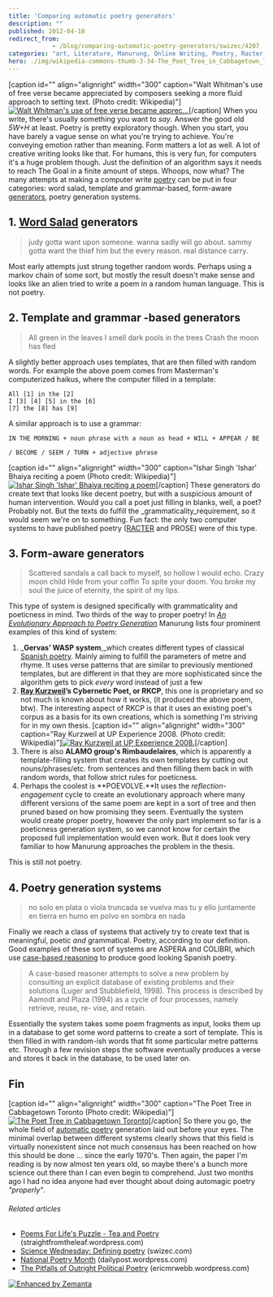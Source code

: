 ```yaml
---
title: 'Comparing automatic poetry generators'
description: ""
published: 2012-04-18
redirect_from: 
            - /blog/comparing-automatic-poetry-generators/swizec/4207
categories: "art, Literature, Manurung, Online Writing, Poetry, Racter, Ray Kurzweil, Surrealist techniques, Uncategorized"
hero: ./img/wikipedia-commons-thumb-3-34-The_Poet_Tree_in_Cabbagetown_Toronto.jpg-300px-The_Poet_Tree_in_Cabbagetown_Toronto.jpg
---
```

\[caption id="" align="alignright" width="300" caption="Walt Whitman's use of free verse became appreciated by composers seeking a more fluid approach to setting text. (Photo credit: Wikipedia)"][![Walt Whitman's use of free verse became apprec...](./img/wikipedia-commons-thumb-a-a1-Walt_Whitman_edit_2.jpg-300px-Walt_Whitman_edit_2.jpg "Walt Whitman's use of free verse became apprec...")](http://commons.wikipedia.org/wiki/File:Walt_Whitman_edit_2.jpg)\[/caption] When you write, there's usually something you want to _say_. Answer the good old _5W+H_ at least. Poetry is pretty exploratory though. When you start, you have barely a vague sense on what you're trying to achieve. You're conveying emotion rather than meaning. Form matters a lot as well. A lot of creative writing looks like that. For humans, this is very fun, for computers it's a huge problem though. Just the definition of an algorithm says it needs to reach The Goal in a finite amount of steps. Whoops, now what? The many attempts at making a computer write [poetry](http://en.wikipedia.org/wiki/Poetry "Poetry") can be put in four categories: word salad, template and grammar-based, form-aware [generators](http://en.wikipedia.org/wiki/Electric_generator "Electric generator"), poetry generation systems.

## 1. [Word Salad](http://en.wikipedia.org/wiki/Word_salad "Word salad") generators

> judy gotta want upon someone. wanna sadly will go about. sammy gotta want the thief him but the every reason. real distance carry.

Most early attempts just strung together random words. Perhaps using a markov chain of some sort, but mostly the result doesn't make sense and looks like an alien tried to write a poem in a random human language. This is not poetry.

## 2. Template and grammar -based generators

> All green in the leaves I smell dark pools in the trees Crash the moon has fled

A slightly better approach uses templates, that are then filled with random words. For example the above poem comes from Masterman's computerized haikus, where the computer filled in a template:

```
All [1] in the [2]
I [3] [4] [5] in the [6]
[7] the [8] has [9]
```

A similar approach is to use a grammar:

```
IN THE MORNING + noun phrase with a noun as head + WILL + APPEAR / BE
```

```
/ BECOME / SEEM / TURN + adjective phrase
```

\[caption id="" align="alignright" width="300" caption="Ishar Singh 'Ishar' Bhaiya reciting a poem (Photo credit: Wikipedia)"][![Ishar Singh 'Ishar' Bhaiya reciting a poem](./img/wikipedia-commons-thumb-9-9f-Isharsinghbhaiyastanding.jpg-300px-Isharsinghbhaiyastanding.jpg "Ishar Singh 'Ishar' Bhaiya reciting a poem")](http://commons.wikipedia.org/wiki/File:Isharsinghbhaiyastanding.jpg)\[/caption] These generators do create text that looks like decent poetry, but with a suspicious amount of human intervention. Would you call a poet just filling in blanks, well, a poet? Probably not. But the texts do fulfill the _grammaticality_requirement, so it would seem we're on to something. Fun fact: the only two computer systems to have published poetry ([RACTER](http://en.wikipedia.org/wiki/Racter "Racter") and PROSE) were of this type.

## 3. Form-aware generators

> Scattered sandals a call back to myself, so hollow I would echo. Crazy moon child Hide from your coffin To spite your doom. You broke my soul the juice of eternity, the spirit of my lips.

This type of system is designed specifically with grammaticality and poeticness in mind. Two thirds of the way to proper poetry! In _[An Evolutionary Approach to Poetry Generation](http://citeseerx.ist.psu.edu/viewdoc/summary?doi=10.1.1.9.5371)_ Manurung lists four prominent examples of this kind of system:

1. _**Gervas’ WASP system**,_which creates different types of classical [Spanish poetry](http://en.wikipedia.org/wiki/Spanish_poetry "Spanish poetry"). Mainly aiming to fulfill the parameters of metre and rhyme. It uses verse patterns that are similar to previously mentioned templates, but are different in that they are more sophisticated since the algorithm gets to pick _every_ word instead of just a few
2. **[Ray Kurzweil](http://en.wikipedia.org/wiki/Ray_Kurzweil "Ray Kurzweil")’s Cybernetic Poet, or RKCP**, this one is proprietary and so not much is known about how it works, (it produced the above poem, btw). The interesting aspect of RKCP is that it uses an existing poet's corpus as a basis for its own creations, which is something I'm striving for in my own thesis. \[caption id="" align="alignright" width="300" caption="Ray Kurzweil at UP Experience 2008. (Photo credit: Wikipedia)"][![Ray Kurzweil at UP Experience 2008.](./img/wikipedia-commons-thumb-4-4b-Ray_Kurzweil.jpg-300px-Ray_Kurzweil.jpg "Ray Kurzweil at UP Experience 2008.")](http://commons.wikipedia.org/wiki/File:Ray_Kurzweil.jpg)\[/caption]
3. There is also **ALAMO group's Rimbaudelaires**, which is apparently a template-filling system that creates its own templates by cutting out nouns/phrases/etc. from sentences and then filling them back in with random words, that follow strict rules for poeticness.
4. Perhaps the coolest is **POEVOLVE.**It uses the _reflection-engagement_ cycle to create an evolutionary approach where many different versions of the same poem are kept in a sort of tree and then pruned based on how promising they seem. Eventually the system would create proper poetry, however the only part implement so far is a poeticness generation system, so we cannot know for certain the proposed full implementation would even work. But it does look very familiar to how Manurung approaches the problem in the thesis.

This is still not poetry.

## 4. Poetry generation systems

> no solo en plata o viola truncada se vuelva mas tu y ello juntamente en tierra en humo en polvo en sombra en nada

Finally we reach a class of systems that actively try to create text that is meaningful, poetic _and_ grammatical. Poetry, according to our definition. Good examples of these sort of systems are ASPERA and COLIBRI, which use [case-based reasoning](http://en.wikipedia.org/wiki/Case-based_reasoning "Case-based reasoning") to produce good looking Spanish poetry.

> A case-based reasoner attempts to solve a new problem by consulting an explicit database of existing problems and their solutions (Luger and Stubblefield, 1998). This process is described by Aamodt and Plaza (1994) as a cycle of four processes, namely retrieve, reuse, re- vise, and retain.

Essentially the system takes some poem fragments as input, looks them up in a database to get some word patterns to create a sort of template. This is then filled in with random-ish words that fit some particular metre patterns etc. Through a few revision steps the software eventually produces a verse and stores it back in the database, to be used later on.

## Fin

\[caption id="" align="alignright" width="300" caption="The Poet Tree in Cabbagetown Toronto (Photo credit: Wikipedia)"][![The Poet Tree in Cabbagetown Toronto](./img/wikipedia-commons-thumb-3-34-The_Poet_Tree_in_Cabbagetown_Toronto.jpg-300px-The_Poet_Tree_in_Cabbagetown_Toronto.jpg "The Poet Tree in Cabbagetown Toronto")](http://commons.wikipedia.org/wiki/File:The_Poet_Tree_in_Cabbagetown_Toronto.jpg)\[/caption] So there you go, the whole field of [automatic poetry](http://en.wikipedia.org/wiki/Surrealist_techniques "Surrealist techniques") generation laid out before your eyes. The minimal overlap between different systems clearly shows that this field is virtually nonexistent since not much consensus has been reached on how this should be done ... since the early 1970's. Then again, the paper I'm reading is by now almost ten years old, so maybe there's a bunch more science out there than I can even begin to comprehend. Just two months ago I had no idea anyone had ever thought about doing automagic poetry _"properly"_.

###### Related articles

- [Poems For Life's Puzzle - Tea and Poetry](http://straightfromtheleaf.wordpress.com/2012/04/17/poems-for-lifes-puzzle-tea-and-poetry/) (straightfromtheleaf.wordpress.com)
- [Science Wednesday: Defining poetry](http://swizec.com/blog/science-wednesday-defining-poetry/swizec/4079) (swizec.com)
- [National Poetry Month](http://dailypost.wordpress.com/2012/04/17/national-poetry-month/) (dailypost.wordpress.com)
- [The Pitfalls of Outright Political Poetry](http://ericmrwebb.wordpress.com/2012/04/17/the-pitfalls-of-outright-political-poetry/) (ericmrwebb.wordpress.com)

[![Enhanced by Zemanta](http://img.zemanta.com/zemified_e.png?x-id=f9aadda6-c008-4f3f-9034-525689014f9a)](http://www.zemanta.com/ "Enhanced by Zemanta")